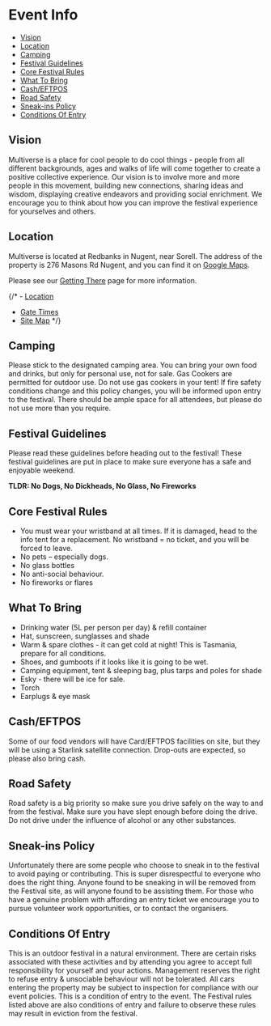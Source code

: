 # Event Info

- [Vision](#vision)
- [Location](#location)
- [Camping](#camping)
- [Festival Guidelines](#festival-guidelines)
- [Core Festival Rules](#core-festival-rules)
- [What To Bring](#what-to-bring)
- [Cash/EFTPOS](#casheftpos)
- [Road Safety](#road-safety)
- [Sneak-ins Policy](#sneak-ins-policy)
- [Conditions Of Entry](#conditions-of-entry)

## Vision

Multiverse is a place for cool people to do cool things - people from all different backgrounds, ages and walks of life will come together to create a positive collective experience. Our vision is to involve more and more people in this movement, building new connections, sharing ideas and wisdom, displaying creative endeavors and providing social enrichment. We encourage you to think about how you can improve the festival experience for yourselves and others.

## Location

Multiverse is located at Redbanks in Nugent, near Sorell. The address of the property is 276 Masons Rd Nugent, and you can find it on [Google Maps](https://maps.app.goo.gl/78RhwLM2BN5VEUGD9).

Please see our [Getting There](/getting-there) page for more information.

{/* - [Location](/getting-there#location)
- [Gate Times](/getting-there#gate-times)
- [Site Map](/getting-there#site-map) */}

## Camping

Please stick to the designated camping area. You can bring your own food and drinks, but only for personal use, not for sale. Gas Cookers are permitted for outdoor use. Do not use gas cookers in your tent! If fire safety conditions change and this policy changes, you will be informed upon entry to the festival. There should be ample space for all attendees, but please do not use more than you require.

## Festival Guidelines

Please read these guidelines before heading out to the festival! These festival guidelines are put in place to make sure everyone has a safe and enjoyable weekend.

**TLDR: No Dogs, No Dickheads, No Glass, No Fireworks**

## Core Festival Rules

- You must wear your wristband at all times. If it is damaged, head to the info tent for a replacement. No wristband = no ticket, and you will be forced to leave.
- No pets – especially dogs.
- No glass bottles
- No anti-social behaviour.
- No fireworks or flares

## What To Bring

- Drinking water (5L per person per day) & refill container
- Hat, sunscreen, sunglasses and shade
- Warm & spare clothes - it can get cold at night! This is Tasmania, prepare for all conditions.
- Shoes, and gumboots if it looks like it is going to be wet.
- Camping equipment, tent & sleeping bag, plus tarps and poles for shade
- Esky - there will be ice for sale.
- Torch
- Earplugs & eye mask

## Cash/EFTPOS

Some of our food vendors will have Card/EFTPOS facilities on site, but they will be using a Starlink satellite connection. Drop-outs are expected, so please also bring cash.

## Road Safety

Road safety is a big priority so make sure you drive safely on the way to and from the festival. Make sure you have slept enough before doing the drive. Do not drive under the influence of alcohol or any other substances.

## Sneak-ins Policy

Unfortunately there are some people who choose to sneak in to the festival to avoid paying or contributing. This is super disrespectful to everyone who does the right thing. Anyone found to be sneaking in will be removed from the Festival site, as will anyone found to be assisting them. For those who have a genuine problem with affording an entry ticket we encourage you to pursue volunteer work opportunities, or to contact the organisers.

## Conditions Of Entry

This is an outdoor festival in a natural environment. There are certain risks associated with these activities and by attending you agree to accept full responsibility for yourself and your actions. Management reserves the right to refuse entry & unsociable behaviour will not be tolerated. All cars entering the property may be subject to inspection for compliance with our event policies. This is a condition of entry to the event. The Festival rules listed above are also conditions of entry and failure to observe these rules may result in eviction from the festival.
